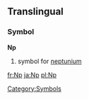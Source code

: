 ==Translingual==
===Symbol===
'''Np'''
#{{chemistry}} symbol for [[neptunium]]
[[Category:Symbols]]

[[fr:Np]]
[[ja:Np]]
[[pl:Np]]